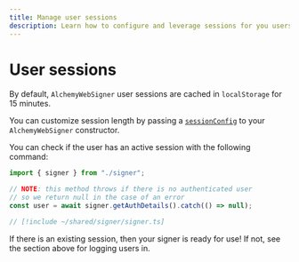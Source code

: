 ```yaml
---
title: Manage user sessions
description: Learn how to configure and leverage sessions for you users with the Alchemy Signer
---
```


# User sessions

By default, `AlchemyWebSigner` user sessions are cached in `localStorage` for 15 minutes.

You can customize session length by passing a [`sessionConfig`](/wallets/reference/account-kit/signer/classes/AlchemyWebSigner/constructor) to your `AlchemyWebSigner` constructor.

You can check if the user has an active session with the following command:

<CodeBlocks>

```ts twoslash [getAuthDetails.ts]
import { signer } from "./signer";

// NOTE: this method throws if there is no authenticated user
// so we return null in the case of an error
const user = await signer.getAuthDetails().catch(() => null);
```

```ts twoslash [signer.ts] filename="signer.ts"
// [!include ~/shared/signer/signer.ts]
```

</CodeBlocks>

If there is an existing session, then your signer is ready for use! If not, see the section above for logging users in.

